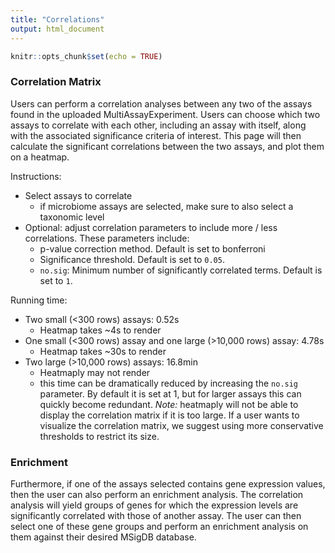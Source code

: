 ```yaml
---
title: "Correlations"
output: html_document
---
```


```r
knitr::opts_chunk$set(echo = TRUE)
```

### Correlation Matrix

Users can perform a correlation analyses between any two of the assays found
in the uploaded MultiAssayExperiment. Users can choose which two assays to
correlate with each other, including an assay with itself, along with the
associated significance criteria of interest. This page will then calculate the
significant correlations between the two assays, and plot them on a heatmap.

Instructions:

* Select assays to correlate
  * if microbiome assays are selected, make sure to also select a taxonomic
  level
  
* Optional: adjust correlation parameters to include more / less correlations.
These parameters include:
  * p-value correction method. Default is set to bonferroni
  * Significance threshold. Default is set to `0.05`.
  * `no.sig`: Minimum number of significantly correlated terms. Default is
  set to `1`.


Running time:

* Two small (<300 rows) assays: 0.52s
  * Heatmap takes ~4s to render
* One small (<300 rows) assay and one large (>10,000 rows) assay: 4.78s
  * Heatmap takes ~30s to render
* Two large (>10,000 rows) assays: 16.8min
  * Heatmaply may not render
  * this time can be dramatically reduced by increasing the `no.sig` parameter.
  By default it is set at 1, but for larger assays this can quickly become
  redundant.
*Note:* heatmaply will not be able to display the correlation matrix if
it is too large. If a user wants to visualize the correlation matrix, we 
suggest using more conservative thresholds to restrict its size.

### Enrichment

Furthermore, if one of the assays selected contains gene expression values, 
then the user can also perform an enrichment analysis. The correlation analysis
will yield groups of genes for which the expression levels are significantly
correlated with those of another assay. The user can then select one of these gene groups and perform an enrichment analysis on them against their desired MSigDB 
database. 